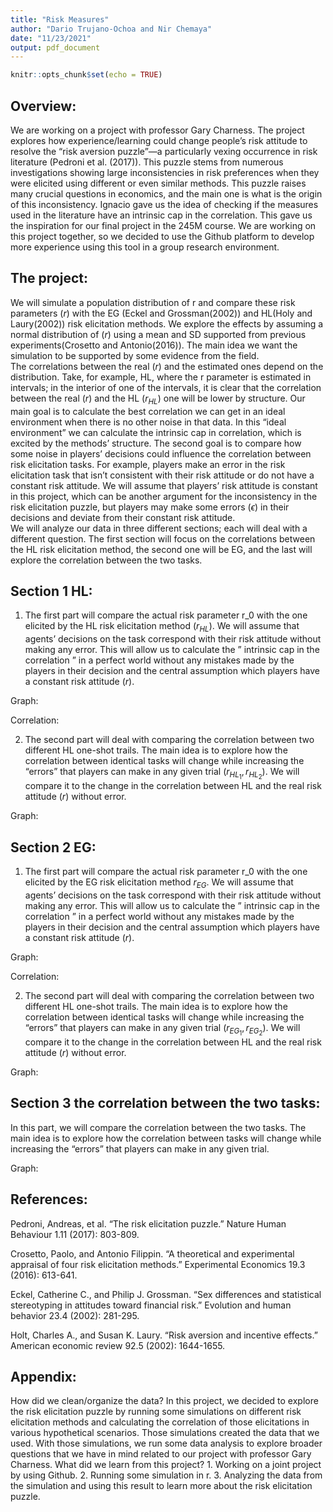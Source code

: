 ```yaml
---
title: "Risk Measures"
author: "Dario Trujano-Ochoa and Nir Chemaya"
date: "11/23/2021"
output: pdf_document
---
```


```r
knitr::opts_chunk$set(echo = TRUE)
```
## Overview:
We are working on a project with professor Gary Charness. The project explores how experience/learning could change people's risk attitude to resolve the "risk aversion puzzle"—a particularly vexing occurrence in risk literature (Pedroni et al. (2017)). This puzzle stems from numerous investigations showing large inconsistencies in risk preferences when they were elicited using different or even similar methods. This puzzle raises many crucial questions in economics, and the main one is what is the origin of this inconsistency.  Ignacio gave us the idea of checking if the measures used in the literature have an intrinsic cap in the correlation. This gave us the inspiration for our final project in the 245M course. We are working on this project together, so we decided to use the Github platform to develop more experience using this tool in a group research environment.

## The project:
 We will simulate a population distribution of r and compare these risk parameters $(r)$ with the EG (Eckel and Grossman(2002)) and HL(Holy and Laury(2002)) risk elicitation methods. We explore the effects by assuming a normal distribution of $(r)$ using a mean and SD supported from previous experiments(Crosetto and Antonio(2016)). The main idea we want the simulation to be supported by some evidence from the field.  
The correlations between the real $(r)$ and the estimated ones depend on the distribution. Take, for example, HL, where the r parameter is estimated in intervals; in the interior of one of the intervals, it is clear that the correlation between the real $(r)$ and the HL $(r_{HL})$ one will be lower by structure. Our main goal is to calculate the best correlation we can get in an ideal environment when there is no other noise in that data. In this "ideal environment" we can calculate the intrinsic cap in correlation, which is excited by the methods' structure. The second goal is to compare how some noise in players' decisions could influence the correlation between risk elicitation tasks. For example, players make an error in the risk elicitation task that isn't consistent with their risk attitude or do not have a constant risk attitude. We will assume that players' risk attitude is constant in this project, which can be another argument for the inconsistency in the risk elicitation puzzle, but players may make some errors $(\epsilon)$ in their decisions and deviate from their constant risk attitude.  
We will analyze our data in three different sections; each will deal with a different question. The first section will focus on the correlations between the HL risk elicitation method, the second one will be EG, and the last will explore the correlation between the two tasks.

##  Section 1 HL:
1)	The first part will compare the actual risk parameter r_0 with the one elicited by the HL risk elicitation method $(r_{HL})$. We will assume that agents' decisions on the task correspond with their risk attitude without making any error. This will allow us to calculate the " intrinsic cap in the correlation " in a perfect world without any mistakes made by the players in their decision and the central assumption which players have a constant risk attitude $(r)$.

Graph:

Correlation:


2)	 The second part will deal with comparing the correlation between two different HL one-shot trails. The main idea is to explore how the correlation between identical tasks will change while increasing the "errors" that players can make in any given trial $(r_{HL_1},r_{HL_2})$. We will compare it to the change in the correlation between HL and the real risk attitude $(r)$ without error.

Graph:


## Section 2 EG:
1)	The first part will compare the actual risk parameter r_0 with the one elicited by the EG risk elicitation method $r_{EG}$. We will assume that agents' decisions on the task correspond with their risk attitude without making any error. This will allow us to calculate the " intrinsic cap in the correlation " in a perfect world without any mistakes made by the players in their decision and the central assumption which players have a constant risk attitude $(r)$.

Graph:

Correlation:


2)	 The second part will deal with comparing the correlation between two different HL one-shot trails. The main idea is to explore how the correlation between identical tasks will change while increasing the "errors" that players can make in any given trial $(r_{EG_1},r_{EG_2})$. We will compare it to the change in the correlation between HL and the real risk attitude $(r)$ without error.

Graph:

## Section 3 the correlation between the two tasks:
In this part, we will compare the correlation between the two tasks. The main idea is to explore how the correlation between tasks will change while increasing the "errors" that players can make in any given trial.

Graph:


## References:
Pedroni, Andreas, et al. "The risk elicitation puzzle." Nature Human Behaviour 1.11 (2017): 803-809.

Crosetto, Paolo, and Antonio Filippin. "A theoretical and experimental appraisal of four risk elicitation methods." Experimental Economics 19.3 (2016): 613-641.

Eckel, Catherine C., and Philip J. Grossman. "Sex differences and statistical stereotyping in attitudes toward financial risk." Evolution and human behavior 23.4 (2002): 281-295.

Holt, Charles A., and Susan K. Laury. "Risk aversion and incentive effects." American economic review 92.5 (2002): 1644-1655.

## Appendix:
How did we clean/organize the data? 
In this project, we decided to explore the risk elicitation puzzle by running some simulations on different risk elicitation methods and calculating the correlation of those elicitations in various hypothetical scenarios. Those simulations created the data that we used. With those simulations, we run some data analysis to explore broader questions that we have in mind related to our project with professor Gary Charness. 
What did we learn from this project?
1.	Working on a joint project by using Github.
2.	 Running some simulation in r.
3.	Analyzing the data from the simulation and using this result to learn more about the risk elicitation puzzle.

```r

```





